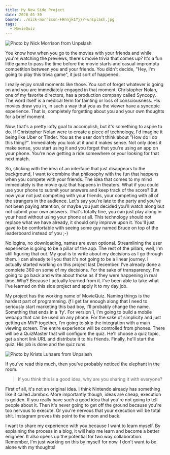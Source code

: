 ```yaml
---
title: My New Side Project
date: 2020-01-30
banner: ./nick-morrison-FHnnjk1Yj7Y-unsplash.jpg
tags:
  - MovieQuiz
---
```


![Photo by Nick Morrison from Unpslash](./nick-morrison-FHnnjk1Yj7Y-unsplash.jpg)

You know how when you go to the movies with your friends and while you're watching the previews, there's movie trivia that comes up?  It's a fun little game to pass the time before the movie starts and casual impromptu competition between you and your friends.  You didn't decide, "Hey, I'm going to play this trivia game", it just sort of happened.

I really enjoy small moments like those.  You sort of forget whatever is going on and you are immediately engaged in that moment.  Christopher Nolan, one of my favorite directors, has a production company called Syncopy.  The word itself is a medical term for fainting or loss of consciousness.  His movies draw you in, in such a way that you as the viewer have a syncopic experience.  That is, completely forgetting about you and your own thoughts for a brief moment.

Now, that's a pretty lofty goal to accomplish, but it's something to aspire to do.  If Christopher Nolan were to create a piece of technology, I'd imagine it being like Uber or Tinder.  You as the user don't think about "How do I do this thing?".  Immediately you look at it and it makes sense.  Not only does it make sense, you start using it and you forget that you're using an app on your phone.  You're now getting a ride somewhere or your looking for that next match.

So, sticking with the idea of an interface that just disappears to the background, I want to combine that philosophy with the fun that happens when you compete with your friends.  The idea that comes to my mind immediately is the movie quiz that happens in theaters.  What if you could use your phone to submit your answers and keep track of the score?  But now your not just competing with your friends, your competing with all of the strangers in the audience.  Let's say you're late to the party and you've not been paying attention, or maybe you just decided you'll watch along but not submit your own answers.  That's totally fine, you can just play along in your head without using your phone at all.  This technology should not replace what we have already, it should only improve upon it.  You'll just gave to be comfortable with seeing some guy named Bruce on top of the leaderboard instead of you ;-)

No logins, no downloading, names are even optional.  Streamlining the user experience is going to be a pillar of the app.  The rest of the pillars, well, I'm still figuring that out.  My goal is to write about my decisions as I go through them.  I can already tell you that it's not going to be a linear journey.  I actually started working on this project last December.  I've already done a complete 360 on some of my decisions.  For the sake of transparency, I'm going to go back and write about those as if they were happening in real time.  Why?  Because I actually learned from it.  I've been able to take what I've learned on this side project and apply it to my day job.

My project has the working name of MovieQuiz.  Naming things is the hardest part of programming.  *If* I get far enough along that I need to seriously start marketing this bad boy, I'll probably change the name.  Something that ends in a 'fy'.  For version 1, I'm going to build a mobile webapp that can be used on any phone.  For the sake of simplicity and just getting an MVP together, I'm going to skip the integration with a main viewing screen.  The entire experience will be controlled from phones.  There will be a QuizMaster that will configure the quiz.  He'll choose a quiz topic, get a short link URL and distribute it to his friends.  Finally, he'll start the quiz.  His job is done and the quiz runs.

![Photo by Krists Luhaers from Unpslash](./krists-luhaers-AtPWnYNDJnM-unsplash.jpg)

If you've read this much, then you've probably noticed the elephant in the room.

> If you think this is a good idea, why are you sharing it with everyone?

First of all, it's not an original idea.  I think Nintendo already has something like it called Jambox.  More importantly though, ideas are cheap, execution is golden.  If you really have *such* a good idea that you're not going to tell people about it.  Then it's never going to get off the ground because you're too nervous to execute.  Or you're nervous that your execution will be total shit.  Instagram proves this point to the moon and back.

I want to share my experience with you because I want to learn myself.  By explaining the process in a blog, it will help me learn and become a better enigneer.  It also opens up the potential for two way collaboration.  Remember, I'm just working on this by myself for now.  I don't want to be alone with my thoughts!


